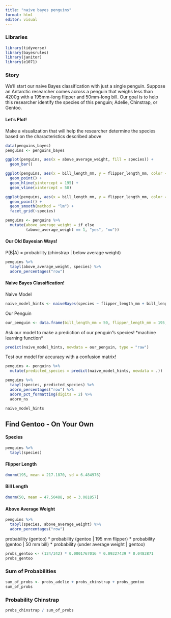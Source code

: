 ```yaml
---
title: "naive bayes penguins"
format: html
editor: visual
---
```


### Libraries

```r
library(tidyverse)
library(bayesrules)
library(janitor)
library(e1071)
```

### Story

We’ll start our naive Bayes classification with just a single penguin. Suppose an Antarctic researcher comes across a penguin that weighs less than 4200g with a 195mm-long flipper and 50mm-long bill. Our goal is to help this researcher identify the species of this penguin; Adelie, Chinstrap, or Gentoo.

#### Let's Plot!

Make a visualization that will help the researcher determine the species based on the characteristics described above

```r
data(penguins_bayes)
penguins <- penguins_bayes
```

```r
ggplot(penguins, aes(x = above_average_weight, fill = species)) +
  geom_bar()
```

```r
ggplot(penguins, aes(x = bill_length_mm, y = flipper_length_mm, color = species)) +
  geom_point() +
  geom_hline(yintercept = 195) +
  geom_vline(xintercept = 50)
```

```r
ggplot(penguins, aes(x = bill_length_mm, y = flipper_length_mm, color = body_mass_g)) +
  geom_point() +
  geom_smooth(method = "lm") +
  facet_grid(~species)
```

```r
penguins <- penguins %>% 
  mutate(above_average_weight = if_else
         (above_average_weight == 1, "yes", "no"))
```

#### Our Old Bayesian Ways!

P(B\|A) = probability (chinstrap \| below average weight)

```r
penguins %>% 
  tabyl(above_average_weight, species) %>% 
  adorn_percentages("row")
```

#### Naive Bayes Classification!

Naive Model

```r
naive_model_hints <- naiveBayes(species ~ flipper_length_mm + bill_length_mm + above_average_weight, data = penguins)
```

Our Penguin

```r
our_penguin <- data.frame(bill_length_mm = 50, flipper_length_mm = 195, above_average_weight = "no")
```

Ask our model to make a prediction of our penguin"s species! \*machine learning function\*

```r
predict(naive_model_hints, newdata = our_penguin, type = "raw")
```

Test our model for accuracy with a confusion matrix!

```r
penguins <- penguins %>% 
  mutate(predicted_species = predict(naive_model_hints, newdata = .))
```

```r
penguins %>% 
  tabyl(species, predicted_species) %>% 
  adorn_percentages("row") %>% 
  adorn_pct_formatting(digits = 2) %>%
  adorn_ns
```

```r
naive_model_hints
```

## Find Gentoo - On Your Own

#### Species

```r
penguins %>% 
  tabyl(species)
```

#### Flipper Length

```r
dnorm(195, mean = 217.1870, sd = 6.484976)
```

#### Bill Length

```r
dnorm(50, mean = 47.50488, sd = 3.081857)
```

#### Above Average Weight

```r
penguins %>% 
  tabyl(species, above_average_weight) %>% 
  adorn_percentages("row")
```

probability (gentoo) \* probability (gentoo \| 195 mm flipper) \* probability (gentoo \| 50 mm bill) \* probability (under average weight \| gentoo)

```r
probs_gentoo <- (124/342) * 0.0001767016 * 0.09327439 * 0.0483871
probs_gentoo
```

### Sum of Probabilities

```r
sum_of_probs <- probs_adelie + probs_chinstrap + probs_gentoo
sum_of_probs
```

### Probability Chinstrap

```r
probs_chinstrap / sum_of_probs
```
